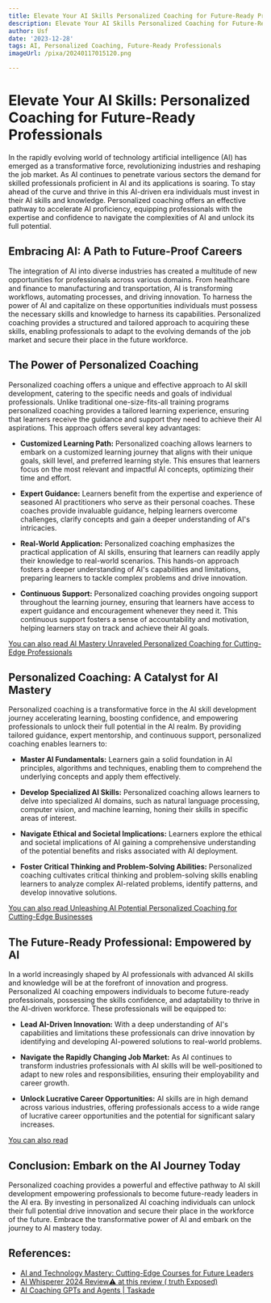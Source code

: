 ```yaml
---
title: Elevate Your AI Skills Personalized Coaching for Future-Ready Professionals
description: Elevate Your AI Skills Personalized Coaching for Future-Ready Professionals
author: Usf
date: '2023-12-28'
tags: AI, Personalized Coaching, Future-Ready Professionals
imageUrl: /pixa/20240117015120.png

---
```

# Elevate Your AI  Skills: Personalized Coaching for Future-Ready Professionals

In the rapidly evolving world of technology artificial intelligence (AI) has  emerged as a transformative force, revolutionizing industries and  reshaping the job market. As AI continues to penetrate  various sectors the demand for  skilled professionals  proficient in AI and its applications is soaring. To stay ahead of the curve and thrive in  this AI-driven  era individuals must invest in their AI skills and knowledge. Personalized coaching offers an effective pathway to accelerate AI proficiency,  equipping  professionals  with the expertise  and confidence to navigate the  complexities of AI  and unlock its full potential.

## Embracing AI: A Path  to Future-Proof Careers

The integration of AI into diverse industries has  created a multitude of new  opportunities for professionals across  various domains. From healthcare and finance to manufacturing and transportation, AI is transforming workflows,  automating processes, and driving innovation. To  harness  the  power of AI and capitalize on these  opportunities individuals must possess the necessary skills and knowledge  to harness its capabilities. Personalized coaching provides a structured and tailored approach to acquiring these skills, enabling professionals to adapt to the  evolving demands of the job market and secure their place in  the future workforce.

## The Power of Personalized Coaching

Personalized coaching offers a unique and effective approach  to AI skill development, catering to the specific needs and goals of individual professionals. Unlike traditional one-size-fits-all training programs personalized coaching  provides a tailored learning experience, ensuring that learners receive the  guidance and support they  need to achieve their  AI aspirations. This approach  offers several key advantages:

* **Customized Learning Path:** Personalized coaching allows learners to  embark on a customized learning journey that aligns with  their unique goals, skill level, and preferred learning style. This ensures that learners  focus on the most relevant  and impactful  AI concepts, optimizing their time and effort.

* **Expert Guidance:** Learners benefit from the  expertise and  experience of seasoned AI practitioners who serve as their personal coaches. These coaches provide invaluable guidance, helping learners  overcome challenges, clarify concepts  and gain a deeper understanding of AI's intricacies.

* **Real-World Application:** Personalized coaching emphasizes the practical application of AI skills, ensuring that learners can readily apply their knowledge to real-world scenarios. This hands-on approach fosters a deeper understanding of AI's capabilities and limitations, preparing learners to tackle complex  problems and  drive innovation.

* **Continuous Support:** Personalized coaching provides ongoing support throughout the learning journey, ensuring that  learners have access to expert guidance and encouragement whenever they need it. This continuous support fosters a sense  of accountability  and  motivation, helping learners stay on track and achieve their AI goals.

[You can also read AI Mastery Unraveled  Personalized Coaching for Cutting-Edge Professionals](AI%20Mastery%20Unraveled%20Personalized%20Coaching%20for%20Cutting-Edge%20Professionals)


##  Personalized Coaching: A Catalyst for AI Mastery

Personalized coaching is a transformative force in the AI skill development journey accelerating learning, boosting confidence, and empowering professionals to unlock their full potential in the AI realm. By providing tailored guidance, expert mentorship, and continuous support, personalized coaching enables learners to:

*  **Master AI  Fundamentals:** Learners gain a solid foundation in AI principles, algorithms  and techniques, enabling them to comprehend the underlying concepts  and apply them  effectively.

* **Develop Specialized AI Skills:** Personalized coaching allows learners to delve into specialized AI domains, such as natural language processing,  computer vision, and machine learning, honing their skills in specific areas of interest.

* **Navigate Ethical  and Societal Implications:** Learners explore the ethical and  societal implications of AI gaining a comprehensive understanding  of the potential benefits and risks associated with AI  deployment.

* **Foster Critical Thinking and Problem-Solving Abilities:** Personalized coaching  cultivates  critical thinking and  problem-solving skills enabling learners to analyze complex AI-related  problems, identify patterns, and develop innovative solutions.

[You  can also read Unleashing AI Potential Personalized Coaching for Cutting-Edge Businesses](Unleashing%20AI%20Potential%20Personalized%20Coaching%20for%20Cutting-Edge%20Businesses)


## The Future-Ready Professional: Empowered by AI

In a world increasingly shaped by AI professionals with advanced AI  skills and knowledge will be at the forefront of innovation and progress. Personalized AI coaching  empowers individuals to become future-ready professionals, possessing the skills confidence, and  adaptability to thrive in the AI-driven  workforce.  These professionals will be equipped to:

* **Lead AI-Driven Innovation:** With a deep understanding of AI's capabilities and limitations  these professionals can drive innovation by identifying and developing AI-powered solutions  to real-world problems.

* **Navigate the  Rapidly Changing Job Market:** As AI continues to transform industries professionals with AI skills will be  well-positioned to adapt to new roles and responsibilities,  ensuring their employability and career growth.

* **Unlock Lucrative Career Opportunities:** AI skills are in high demand across various industries, offering professionals access to a wide range of lucrative career opportunities  and the potential  for  significant salary increases.

[You can also read ]()


## Conclusion: Embark on the AI Journey Today

Personalized coaching provides a powerful and  effective pathway to AI skill development empowering  professionals to become future-ready  leaders in the AI era. By investing in personalized AI coaching individuals  can unlock their full potential  drive innovation and secure their place in the workforce of the future. Embrace the transformative power of AI and embark on the journey to AI mastery today.

## References:
- [AI and Technology Mastery: Cutting-Edge Courses for Future Leaders](https://medium.com/@codegenie87/ai-and-technology-mastery-cutting-edge-courses-for-future-leaders-eeb907f3cf10)
- [AI Whisperer 2024 Review⚠️ at this review (  truth Exposed)](https://www.linkedin.com/pulse/ai-whisperer-2024-review-truth-exposed-scam-orlegit-v59of)
- [AI Coaching GPTs and Agents | Taskade](https://www.taskade.com/agents/coaching)
